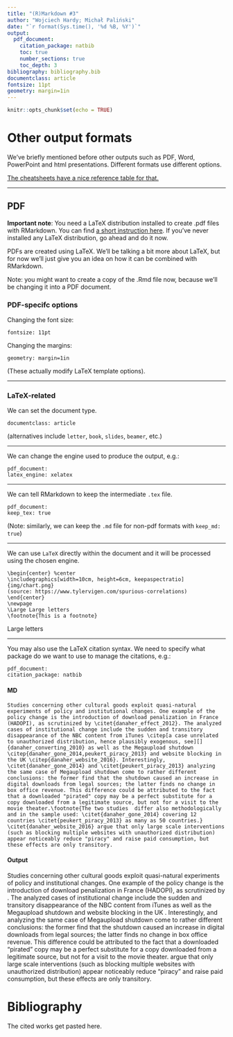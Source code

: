 ```yaml
---
title: "(R)Markdown #3"
author: "Wojciech Hardy; Michał Paliński"
date: "`r format(Sys.time(), '%d %B, %Y')`"
output: 
  pdf_document:
    citation_package: natbib
    toc: true
    number_sections: true
    toc_depth: 3
bibliography: bibliography.bib
documentclass: article
fontsize: 11pt
geometry: margin=1in
---
```


```r
knitr::opts_chunk$set(echo = TRUE)
```

# Other output formats

We've briefly mentioned before other outputs such as PDF, Word, PowerPoint and html presentations. Different formats use different options.

[The cheatsheets have a nice reference table for that.](https://www.rstudio.com/wp-content/uploads/2015/03/rmarkdown-reference.pdf)

---

## PDF

**Important note**: You need a LaTeX distribution installed to create .pdf files with RMarkdown. You can find [a short instruction here](https://bookdown.org/yihui/rmarkdown-cookbook/install-latex.html). If you've never installed any LaTeX distribution, go ahead and do it now.

PDFs are created using LaTeX. We'll be talking a bit more about LaTeX, but for now we'll just give you an idea on how it can be combined with RMarkdown. 

Note: you might want to create a copy of the .Rmd file now, because we'll be changing it into a PDF document.

### PDF-specifc options

Changing the font size:

`fontsize: 11pt`

Changing the margins: 

`geometry: margin=1in`

(These actually modify LaTeX template options).

---

### LaTeX-related

We can set the document type.

`documentclass: article` 

(alternatives include `letter`, `book`, `slides`, `beamer`, etc.)

---

We can change the engine used to produce the output, e.g.:

`  pdf_document:`  
`    latex_engine: xelatex`

---

We can tell RMarkdown to keep the intermediate `.tex` file.

`  pdf_document:`  
`    keep_tex: true`

(Note: similarly, we can keep the `.md` file for non-pdf formats with `keep_md: true`)

---

We can use `LaTeX` directly within the document and it will be processed using the chosen engine.

`\begin{center} %center`  
`  \includegraphics[width=10cm, height=6cm, keepaspectratio]{img/chart.png}  `  
`(source: https://www.tylervigen.com/spurious-correlations)`  
`\end{center}`  
`\newpage  `  
`\Large Large letters`  
`\footnote{This is a footnote}`

\begin{center} %center
  \includegraphics[width=10cm, height=6cm, keepaspectratio]{img/chart.png}  
(source: https://www.tylervigen.com/spurious-correlations)
\end{center}
\newpage  
\Large Large letters
\footnote{This is a footnote}

---

You may also use the LaTeX citation syntax. We need to specify what package do we want to use to manage the citations, e.g.:

`pdf_document:`  
`    citation_package: natbib`

#### MD


`Studies concerning other cultural goods exploit quasi-natural experiments of policy and institutional changes. One example of the policy change is the introduction of download penalization in France (HADOPI), as scrutinized by \citet{danaher_effect_2012}. The analyzed cases of institutional change include the sudden and transitory disappearance of the NBC content from iTunes \citep[a case unrelated to unauthorized distribution, hence plausibly exogenous, see][]{danaher_converting_2010} as well as the Megaupload shutdown \citep{danaher_gone_2014,peukert_piracy_2013} and website blocking in the UK \citep{danaher_website_2016}. Interestingly, \citet{danaher_gone_2014} and \citet{peukert_piracy_2013} analyzing the same case of Megaupload shutdown come to rather different conclusions: the former find that the shutdown caused an increase in digital downloads from legal sources; the latter finds no change in box office revenue. This difference could be attributed to the fact that a downloaded "pirated" copy may be a perfect substitute for a copy downloaded from a legitimate source, but not for a visit to the movie theater.\footnote{The two studies  differ also methodologically and in the sample used: \citet{danaher_gone_2014} covering 12 countries \citet{peukert_piracy_2013} as many as 50 countries.} \citet{danaher_website_2016} argue that only large scale interventions (such as blocking multiple websites with unauthorized distribution) appear noticeably reduce "piracy" and raise paid consumption, but these effects are only transitory.`

#### Output


Studies concerning other cultural goods exploit quasi-natural experiments of policy and institutional changes. One example of the policy change is the introduction of download penalization in France (HADOPI), as scrutinized by \citet{danaher_effect_2012}. The analyzed cases of institutional change include the sudden and transitory disappearance of the NBC content from iTunes \citep[a case unrelated to unauthorized distribution, hence plausibly exogenous, see][]{danaher_converting_2010} as well as the Megaupload shutdown \citep{danaher_gone_2014,peukert_piracy_2013} and website blocking in the UK \citep{danaher_website_2016}. Interestingly, \citet{danaher_gone_2014} and \citet{peukert_piracy_2013} analyzing the same case of Megaupload shutdown come to rather different conclusions: the former find that the shutdown caused an increase in digital downloads from legal sources; the latter finds no change in box office revenue. This difference could be attributed to the fact that a downloaded "pirated" copy may be a perfect substitute for a copy downloaded from a legitimate source, but not for a visit to the movie theater.\footnote{The two studies  differ also methodologically and in the sample used: \citet{danaher_gone_2014} covering 12 countries \citet{peukert_piracy_2013} as many as 50 countries.} \citet{danaher_website_2016} argue that only large scale interventions (such as blocking multiple websites with unauthorized distribution) appear noticeably reduce "piracy" and raise paid consumption, but these effects are only transitory.

# Bibliography

The cited works get pasted here.
